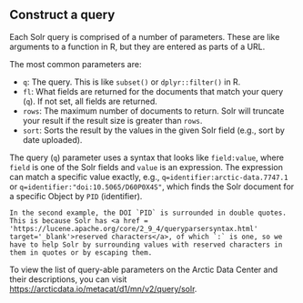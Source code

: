 ## Construct a query

Each Solr query is comprised of a number of parameters. These are like arguments to a function in R, but they are entered as parts of a URL.

The most common parameters are:

- `q`: The query. This is like `subset()` or `dplyr::filter()` in R.
- `fl`: What fields are returned for the documents that match your query (`q`). If not set, all fields are returned.
- `rows`: The maximum number of documents to return. Solr will truncate your result if the result size is greater than `rows`.
- `sort`: Sorts the result by the values in the given Solr field (e.g., sort by date uploaded).

The query (`q`) parameter uses a syntax that looks like `field:value`, where `field` is one of the Solr fields and `value` is an expression. The expression can match a specific value exactly, e.g., `q=identifier:arctic-data.7747.1` or `q=identifier:"doi:10.5065/D60P0X4S"`, which finds the Solr document for a specific Object by `PID` (identifier).


```block
In the second example, the DOI `PID` is surrounded in double quotes. This is because Solr has <a href = 'https://lucene.apache.org/core/2_9_4/queryparsersyntax.html' target='_blank'>reserved characters</a>, of which `:` is one, so we have to help Solr by surrounding values with reserved characters in them in quotes or by escaping them.
```


To view the list of query-able parameters on the Arctic Data Center and their descriptions, you can visit <a href = 'https://arcticdata.io/metacat/d1/mn/v2/query/solr' target='_blank'>https://arcticdata.io/metacat/d1/mn/v2/query/solr</a>.
